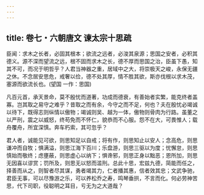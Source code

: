 ```yaml
---
---
---
```

title: 卷七・六朝唐文 谏太宗十思疏
---

臣闻：求木之长者，必固其根本；欲流之远者，必浚其泉源；思国之安者，必积其德义。源不深而望流之远，根不固而求木之长，德不厚而思国之治，臣虽下愚，知其不可，而况于明哲乎？人君当神器之重，居域中之大，将崇极天之峻，永保无疆之休。不念居安思危，戒奢以俭，德不处其厚，情不胜其欲，斯亦伐根以求木茂，塞源而欲流长也。(望国 一作：思国)

凡百元首，承天景命，莫不殷忧而道著，功成而德衰，有善始者实繁，能克终者盖寡。岂其取之易守之难乎？昔取之而有余，今守之而不足，何也？夫在殷忧必竭诚以待下，既得志则纵情以傲物；竭诚则吴、越为一体，傲物则骨肉为行路。虽董之以严刑，震之以威怒，终苟免而不怀仁，貌恭而不心服。怨不在大，可畏惟人；载舟覆舟，所宜深慎。奔车朽索，其可忽乎？

君人者，诚能见可欲，则思知足以自戒；将有作，则思知止以安人；念高危，则思谦冲而自牧；惧满溢，则思江海下百川；乐盘游，则思三驱以为度；忧懈怠，则思慎始而敬终；虑壅蔽，则思虚心以纳下；惧谗邪，则思正身以黜恶；恩所加，则思无因喜以谬赏；罚所及，则思无以怒而滥刑。总此十思，宏兹九德，简能而任之，择善而从之，则智者尽其谋，勇者竭其力，仁者播其惠，信者效其忠；文武争驰，君臣无事，可以尽豫游之乐，可以养松乔之寿，鸣琴垂拱，不言而化。何必劳神苦思，代下司职，役聪明之耳目，亏无为之大道哉？


